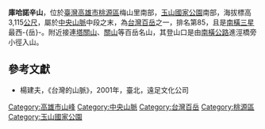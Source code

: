 {{Infobox Mountain
| 名稱        = 庫哈諾辛山
| 照片        = 
| 照片說明    = 
| 海拔        = {{convert|3115|m|ft|0}}
| listing = [[台灣百岳|台灣百岳]]
| 位置        = {{TWN}}[[高雄市|高雄市]][[桃源區|桃源區]]
| 山脈        = [[中央山脈|中央山脈]]
| prominence    ={{convert|217|m|ft|0}}
| coordinates = {{coord|23|15|46|N|120|54|00|E|type:mountain_region:TW|display=inline=title}}
| 地形圖      = 
| 類別        = 
| 年齡        = 
| 最近噴發    = 
| 首次登頂    =
| 最容易的攀登路線 =
| pushpin_map = Taiwan
| pushpin_map_caption = 庫哈諾辛山的位置
}}
'''庫哈諾辛山'''，位於[[臺灣|臺灣]][[高雄市|高雄市]][[桃源區|桃源區]]梅山里南部，[[玉山國家公園|玉山國家公園]]南部，海拔標高3,115[[公尺|公尺]]，屬於[[中央山脈|中央山脈]]中段之末，為[[台灣百岳|台灣百岳]]之一，排名第85，且是[[南橫三星|南橫三星]]最西-{岳}-。附近接連[[塔關山|塔關山]]、[[關山|關山]]等百岳名山，其登山口是由[[南橫公路|南橫公路]]進涇橋旁小徑入山。

==參考文獻==
*楊建夫，《台灣的山脈》，2001年，臺北，遠足文化公司

{{南橫三山}}
{{Taiwan Top 100 Peaks}}
[[Category:高雄市山峰|Category:高雄市山峰]]
[[Category:中央山脈|Category:中央山脈]]
[[Category:台灣百岳|Category:台灣百岳]]
[[Category:桃源區|Category:桃源區]]
[[Category:玉山國家公園|Category:玉山國家公園]]